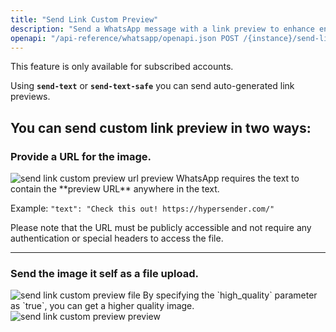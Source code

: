 ```yaml
---
title: "Send Link Custom Preview"
description: "Send a WhatsApp message with a link preview to enhance engagement and provide context to your recipients."
openapi: "/api-reference/whatsapp/openapi.json POST /{instance}/send-link-custom-preview"
---
```


<Info>
  This feature is only available for subscribed accounts.
</Info>

Using **`send-text`** or **`send-text-safe`** you can send auto-generated link previews.

## You can send custom link preview in two ways:

### Provide a URL for the image.

<Frame>
<img src="/images/docs/whatsapp/img/send-link-custom-preview-url.png" alt="send link custom preview url preview" />
</Frame>

<Info>
  WhatsApp requires the text to contain the **preview URL** anywhere in the text.

  Example: `"text": "Check this out! https://hypersender.com/"`
</Info>

<Warning>
  Please note that the URL must be publicly accessible and not require any authentication or special headers to access the file.
</Warning>

***

### Send the image it self as a file upload.

<Frame>
  <img src="/images/docs/whatsapp/img/send-link-custom-preview-file.png" alt="send link custom preview file" />
</Frame>

<Info>
  By specifying the `high_quality` parameter as `true`, you can get a higher quality image.
</Info>

<Frame>
  <img src="/images/docs/whatsapp/img/send-link-custom-preview-preview.png" alt="send link custom preview preview" />
</Frame>

